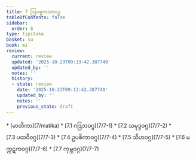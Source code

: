 ```yaml
---
title: 7 ဩပမ္မကထာပဉှ
tableOfContents: false
sidebar:
  order: 8
type: tipitaka
basket: su
book: mi
review:
  current: review
  updated: '2025-10-23T09:13:42.387740'
  updated_by: ''
  notes: ''
  history:
  - state: review
    date: '2025-10-23T09:13:42.387740'
    updated_by: ''
    notes: ''
    previous_state: draft
---
```



<ReviewStatus review={frontmatter.review} showDetails={true} />

<HypothesisAnnotation frontmatter={frontmatter} />

<DynamicBreadcrumb />



<TableOfContents book="mi" section="7">
* [မာတိကာ](7/matika)
* [7.1 ဂဒြဘဝဂ္ဂ](7/7-1)
* [7.2 သမုဒ္ဒဝဂ္ဂ](7/7-2)
* [7.3 ပထဝီဝဂ္ဂ](7/7-3)
* [7.4 ဥပစိကာဝဂ္ဂ](7/7-4)
* [7.5 သီဟဝဂ္ဂ](7/7-5)
* [7.6 မက္ကဋကဝဂ္ဂ](7/7-6)
* [7.7 ကုမ္ဘဝဂ္ဂ](7/7-7)
</TableOfContents>